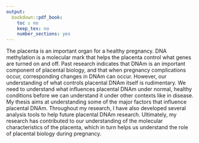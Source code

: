 ```yaml
---
output:
  bookdown::pdf_book:
    toc : no
    keep_tex: no
    number_sections: yes
---
```


<!-- Remember, It can't be longer than 150 words! -->

The placenta is an important organ for a healthy pregnancy. 
DNA methylation is a molecular mark that helps the placenta control what genes are turned on and off. 
Past research indicates that DNAm is an important component of placental biology, and that when pregnancy complications occur, corresponding changes in DNAm can occur. 
However, our understanding of what controls placental DNAm itself is rudimentary. 
We need to understand what influences placental DNAm under normal, healthy conditions before we can understand it under other contexts like in disease. 
My thesis aims at understanding some of the major factors that influence placental DNAm.
Throughout my research, I have also developed several analysis tools to help future placental DNAm research. 
Ultimately, my research has contributed to our understanding of the molecular characteristics of the placenta, which in turn helps us understand the role of placental biology during pregnancy. 